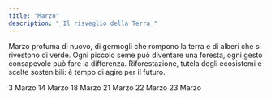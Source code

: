 ```yaml
---
title: "Marzo"
description: "_Il risveglio della Terra_"
---
```


Marzo profuma di nuovo, di germogli che rompono la terra e di alberi che si rivestono di verde. Ogni piccolo seme può diventare una foresta, ogni gesto consapevole può fare la differenza. Riforestazione, tutela degli ecosistemi e scelte sostenibili: è tempo di agire per il futuro.

<CardGroup cols="2">
  <Card title="Giornata della natura" icon="trees" color="#00bef9" horizontal="false" href="/mesi/marzo/natura">
    3 Marzo
  </Card>
  <Card title="Giornata internazionale di azione per i fiumi " icon="water" color="#00bef9" horizontal="false" href="/mesi/marzo/fiumi">
    14 Marzo
  </Card>
</CardGroup>

<CardGroup cols="2">
  <Card title="Giornata mondiale del riciclo" icon="recycle" color="#00bef9" horizontal="false" href="/mesi/marzo/riciclo">
    18 Marzo
  </Card>
  <Card title="Giornata mondiale dei ghiacciai e delle foreste " icon="mountain" color="#00bef9" horizontal="false" href="/mesi/marzo/ghiacciaieforeste">
    21 Marzo
  </Card>
</CardGroup>

<CardGroup cols="2">
  <Card title="Giornata mondiale dell'acqua " icon="glass-water" color="#00bef9" horizontal="false" href="/mesi/marzo/acqua">
    22 Marzo
  </Card>
  <Card title="Giornata mondiale della metereologia" icon="cloud-bolt-sun" color="#00bef9" horizontal="false" href="/mesi/marzo/metereologia">
    23 Marzo
  </Card>
</CardGroup>
